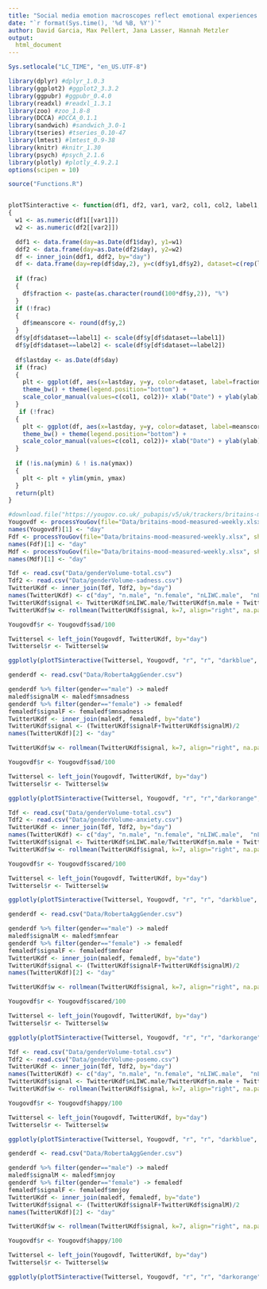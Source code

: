 ```yaml
---
title: "Social media emotion macroscopes reflect emotional experiences in society at large"
date: "`r format(Sys.time(), '%d %B, %Y')`"
author: David Garcia, Max Pellert, Jana Lasser, Hannah Metzler
output: 
  html_document
---
```


```r
Sys.setlocale("LC_TIME", "en_US.UTF-8")

library(dplyr) #dplyr_1.0.3
library(ggplot2) #ggplot2_3.3.2
library(ggpubr) #ggpubr_0.4.0
library(readxl) #readxl_1.3.1
library(zoo) #zoo_1.8-8
library(DCCA) #DCCA_0.1.1 
library(sandwich) #sandwich_3.0-1
library(tseries) #tseries_0.10-47
library(lmtest) #lmtest_0.9-38 
library(knitr) #knitr_1.30
library(psych) #psych_2.1.6
library(plotly) #plotly_4.9.2.1
options(scipen = 10)

source("Functions.R")


plotTSinteractive <- function(df1, df2, var1, var2, col1, col2, label1, label2, title="Time series comparison", ylab="measurement", ymin=NA, ymax=NA, frac=T)
{
  w1 <- as.numeric(df1[[var1]])
  w2 <- as.numeric(df2[[var2]])

  ddf1 <- data.frame(day=as.Date(df1$day), y1=w1)
  ddf2 <- data.frame(day=as.Date(df2$day), y2=w2)
  df <- inner_join(ddf1, ddf2, by="day")
  df <- data.frame(day=rep(df$day,2), y=c(df$y1,df$y2), dataset=c(rep(label1, nrow(df)), rep(label2, nrow(df))))
  
  if (frac)
  {
    df$fraction <- paste(as.character(round(100*df$y,2)), "%")
  }
  if (!frac)
  {
    df$meanscore <- round(df$y,2)
  }
  df$y[df$dataset==label1] <- scale(df$y[df$dataset==label1])
  df$y[df$dataset==label2] <- scale(df$y[df$dataset==label2])
  
  df$lastday <- as.Date(df$day)
  if (frac)
  {
    plt <- ggplot(df, aes(x=lastday, y=y, color=dataset, label=fraction)) + geom_line() + 
    theme_bw() + theme(legend.position="bottom") +
    scale_color_manual(values=c(col1, col2))+ xlab("Date") + ylab(ylab)  + ggtitle(title) + geom_vline(xintercept = as.Date("2020-11-01"), color=rgb(0,0,0,0.5))
  }
   if (!frac)
  {
    plt <- ggplot(df, aes(x=lastday, y=y, color=dataset, label=meanscore)) + geom_line() + 
    theme_bw() + theme(legend.position="bottom") +
    scale_color_manual(values=c(col1, col2))+ xlab("Date") + ylab(ylab)  + ggtitle(title) + geom_vline(xintercept = as.Date("2020-11-01"), color=rgb(0,0,0,0.5))
  }
  
  if (!is.na(ymin) & ! is.na(ymax))
  {
    plt <- plt + ylim(ymin, ymax)
  }
  return(plt)
}

```

```r
#download.file("https://yougov.co.uk/_pubapis/v5/uk/trackers/britains-mood-measured-weekly/download/", destfile="YouGov/britains-mood-measured-weekly.xlsx")
Yougovdf <- processYouGov(file="Data/britains-mood-measured-weekly.xlsx", sheet="All adults")
names(Yougovdf)[1] <- "day"
Fdf <- processYouGov(file="Data/britains-mood-measured-weekly.xlsx", sheet="Female")
names(Fdf)[1] <- "day"
Mdf <- processYouGov(file="Data/britains-mood-measured-weekly.xlsx", sheet="Male")
names(Mdf)[1] <- "day"
```


```r
Tdf <- read.csv("Data/genderVolume-total.csv")
Tdf2 <- read.csv("Data/genderVolume-sadness.csv")
TwitterUKdf <- inner_join(Tdf, Tdf2, by="day")
names(TwitterUKdf) <- c("day", "n.male", "n.female", "nLIWC.male",  "nLIWC.female")
TwitterUKdf$signal <- TwitterUKdf$nLIWC.male/TwitterUKdf$n.male + TwitterUKdf$nLIWC.female/TwitterUKdf$n.female
TwitterUKdf$w <- rollmean(TwitterUKdf$signal, k=7, align="right", na.pad = T)

Yougovdf$r <- Yougovdf$sad/100

Twittersel <- left_join(Yougovdf, TwitterUKdf, by="day")
Twittersel$r <- Twittersel$w

ggplotly(plotTSinteractive(Twittersel, Yougovdf, "r", "r", "darkblue", "darkred", "Twitter", "Yougov", title="Sad in Yougov and Sad in Twitter (LIWC)", ylab="Rescaled Sadness", ymin=-2.5, ymax=5))
```


```r
genderdf <- read.csv("Data/RobertaAggGender.csv")

genderdf %>% filter(gender=="male") -> maledf
maledf$signalM <- maledf$mnsadness
genderdf %>% filter(gender=="female") -> femaledf
femaledf$signalF <- femaledf$mnsadness
TwitterUKdf <- inner_join(maledf, femaledf, by="date")
TwitterUKdf$signal <- (TwitterUKdf$signalF+TwitterUKdf$signalM)/2
names(TwitterUKdf)[2] <- "day"

TwitterUKdf$w <- rollmean(TwitterUKdf$signal, k=7, align="right", na.pad = T)

Yougovdf$r <- Yougovdf$sad/100

Twittersel <- left_join(Yougovdf, TwitterUKdf, by="day")
Twittersel$r <- Twittersel$w

ggplotly(plotTSinteractive(Twittersel, Yougovdf, "r", "r","darkorange", "darkred","Twitter", "Yougov", title="Sad in Yougov and Sad in Twitter (RoBERTa)", ylab="Rescaled Sadness", ymin=-2.5, ymax=5, frac=T))

```


```r
Tdf <- read.csv("Data/genderVolume-total.csv")
Tdf2 <- read.csv("Data/genderVolume-anxiety.csv")
TwitterUKdf <- inner_join(Tdf, Tdf2, by="day")
names(TwitterUKdf) <- c("day", "n.male", "n.female", "nLIWC.male",  "nLIWC.female")
TwitterUKdf$signal <- TwitterUKdf$nLIWC.male/TwitterUKdf$n.male + TwitterUKdf$nLIWC.female/TwitterUKdf$n.female
TwitterUKdf$w <- rollmean(TwitterUKdf$signal, k=7, align="right", na.pad = T)

Yougovdf$r <- Yougovdf$scared/100

Twittersel <- left_join(Yougovdf, TwitterUKdf, by="day")
Twittersel$r <- Twittersel$w

ggplotly(plotTSinteractive(Twittersel, Yougovdf, "r", "r", "darkblue", "darkred", "Twitter", "Yougov", title="Scared in Yougov and Anxiety in Twitter (LIWC)", ylab="Rescaled Anxiety", ymin=-2.5, ymax=7.5))

```


```r
genderdf <- read.csv("Data/RobertaAggGender.csv")

genderdf %>% filter(gender=="male") -> maledf
maledf$signalM <- maledf$mnfear
genderdf %>% filter(gender=="female") -> femaledf
femaledf$signalF <- femaledf$mnfear
TwitterUKdf <- inner_join(maledf, femaledf, by="date")
TwitterUKdf$signal <- (TwitterUKdf$signalF+TwitterUKdf$signalM)/2
names(TwitterUKdf)[2] <- "day"

TwitterUKdf$w <- rollmean(TwitterUKdf$signal, k=7, align="right", na.pad = T)

Yougovdf$r <- Yougovdf$scared/100

Twittersel <- left_join(Yougovdf, TwitterUKdf, by="day")
Twittersel$r <- Twittersel$w

ggplotly(plotTSinteractive(Twittersel, Yougovdf, "r", "r", "darkorange", "darkred", "Twitter", "Yougov", title="Scared in Yougov and Fear in Twitter (RoBERTa)", ylab="Rescaled Fear", ymin=-2.5, ymax=7.5, frac=T))

```


```r
Tdf <- read.csv("Data/genderVolume-total.csv")
Tdf2 <- read.csv("Data/genderVolume-posemo.csv")
TwitterUKdf <- inner_join(Tdf, Tdf2, by="day")
names(TwitterUKdf) <- c("day", "n.male", "n.female", "nLIWC.male",  "nLIWC.female")
TwitterUKdf$signal <- TwitterUKdf$nLIWC.male/TwitterUKdf$n.male + TwitterUKdf$nLIWC.female/TwitterUKdf$n.female
TwitterUKdf$w <- rollmean(TwitterUKdf$signal, k=7, align="right", na.pad = T)

Yougovdf$r <- Yougovdf$happy/100

Twittersel <- left_join(Yougovdf, TwitterUKdf, by="day")
Twittersel$r <- Twittersel$w

ggplotly(plotTSinteractive(Twittersel, Yougovdf, "r", "r", "darkblue", "darkred",  "Twitter", "Yougov", title="Happy in Yougov and Positive in Twitter (LIWC)", ylab="Rescaled Positive", ymin=-3.5, ymax=4))

```


```r
genderdf <- read.csv("Data/RobertaAggGender.csv")

genderdf %>% filter(gender=="male") -> maledf
maledf$signalM <- maledf$mnjoy
genderdf %>% filter(gender=="female") -> femaledf
femaledf$signalF <- femaledf$mnjoy
TwitterUKdf <- inner_join(maledf, femaledf, by="date")
TwitterUKdf$signal <- (TwitterUKdf$signalF+TwitterUKdf$signalM)/2
names(TwitterUKdf)[2] <- "day"

TwitterUKdf$w <- rollmean(TwitterUKdf$signal, k=7, align="right", na.pad = T)

Yougovdf$r <- Yougovdf$happy/100

Twittersel <- left_join(Yougovdf, TwitterUKdf, by="day")
Twittersel$r <- Twittersel$w

ggplotly(plotTSinteractive(Twittersel, Yougovdf, "r", "r", "darkorange", "darkred", "Twitter", "Yougov", title="Happy in Yougov and Joy in Twitter (RoBERTa)", ylab="Rescaled Joy", ymin=-3.5, ymax=4, frac=T))

```

